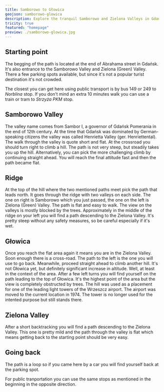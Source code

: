 ```yaml
---
title: Samborowo to Głowica
geojson: samborowo-glowica
description: Explore the tranquil Samborowo and Zielona Valleys in Gdańsk! Enjoy easy, historical sites, and lush greenery. Perfect for a peaceful hike away from crowded tourist spots.
tricity: true
featured: "homepage"
preview: ./samborowo-glowica.jpg
---
```



## Starting point

The begging of the path is located at the end of Abrahama street in Gdańsk. It's also entrance
to the Samborowo Valley and Zielona (Green) Valley. There a few parking spots available, but since
it's not a popular turist destination it's not crowded.

The closest you can get here using public transport is by bus 149 or 249 to _Norblina_ stop.
If you don't mind an extra 10 minutes walk you can use a train or tram to _Strzyża PKM_ stop.

## Samborowo Valley

The valley name comes from Sambor I, a governor of Gdańsk Pomerania in the end of 12th century.
At the time that Gdańsk was dominated by German-speaking citizens the valley was called Henrietta Valley
(ger. Henriettental). The walk through the valley is quote short and flat. At the crossroad you
should turn right to climb a hill. The path is not very steep, but steadily takes you up the hill.
Alternatively, you can pick the more challenging climb by continuing straight ahead. You will reach
the final attitude fast and then the path became flat.

<ArticleImage
  src={dolinaSamborowo}
  alt="Samborowo Valley"
  caption="View from the entrance to Samborowo Valley"
/>

## Ridge

At the top of the hill where the two mentioned paths meet pick the path that leads north.
It goes through the ridge with two valleys on each side. The one on right is Samborowo which you
just passed, the one on the left is Zielona (Green) Valley. The path is flat and easy to walk.
The view on the valleys is mostly blocked by the trees. Approximately in the middle of the ridge
on your left you will find a path descending to the Zielona Valley. It's pretty steep without
any safety measures, so be careful especially if it's wet.

## Głowica

Once you reach the flat area again it means you are in the Zielona Valley. Soon enough there is
a cross-road. The path to the left is the one you will use to go back. Meanwhile, proceed straight
ahead to climb another hill. It's not Głowica yet, but definitely significant increase in altitude.
Well, at least in the context of the area. After a few left turns you will find yourself on the path
leading to the top of Głowica. It's the highest point of the area but the view is completely
obstructed by trees. The hill was used as a placement for one of the leading light towers of
the Wrzeszcz airport. The airport was moved to the current location in 1974. The tower is no longer
used for the intented purpose but still stands there.

## Zielona Valley

After a short backtracking you will find a path descending to the Zielona Valley. This one is
pretty mild and the path through the valley is flat which means getting back to the starting
point should be very easy.

## Going back

The path is a loop so if you came here by a car you will find yourself back at the parking spot.

For public tranportation you can use the same stops as mentioned in the beginning in the opposite
direction.
